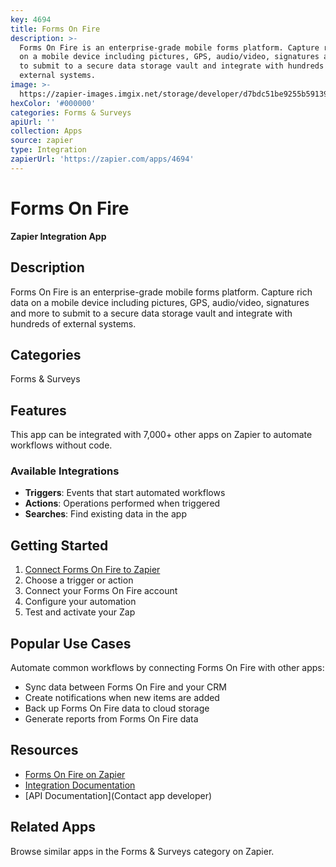 ```yaml
---
key: 4694
title: Forms On Fire
description: >-
  Forms On Fire is an enterprise-grade mobile forms platform. Capture rich data
  on a mobile device including pictures, GPS, audio/video, signatures and more
  to submit to a secure data storage vault and integrate with hundreds of
  external systems.
image: >-
  https://zapier-images.imgix.net/storage/developer/d7bdc51be9255b5913969a0b28cfcd26_2.png?auto=format%2Ccompress&ixlib=python-3.0.0&q=50
hexColor: '#000000'
categories: Forms & Surveys
apiUrl: ''
collection: Apps
source: zapier
type: Integration
zapierUrl: 'https://zapier.com/apps/4694'
---
```

# Forms On Fire

**Zapier Integration App**

## Description

Forms On Fire is an enterprise-grade mobile forms platform. Capture rich data on a mobile device including pictures, GPS, audio/video, signatures and more to submit to a secure data storage vault and integrate with hundreds of external systems.

## Categories

Forms & Surveys

## Features

This app can be integrated with 7,000+ other apps on Zapier to automate workflows without code.

### Available Integrations

- **Triggers**: Events that start automated workflows
- **Actions**: Operations performed when triggered
- **Searches**: Find existing data in the app

## Getting Started

1. [Connect Forms On Fire to Zapier](https://zapier.com/apps/4694)
2. Choose a trigger or action
3. Connect your Forms On Fire account
4. Configure your automation
5. Test and activate your Zap

## Popular Use Cases

Automate common workflows by connecting Forms On Fire with other apps:

- Sync data between Forms On Fire and your CRM
- Create notifications when new items are added
- Back up Forms On Fire data to cloud storage
- Generate reports from Forms On Fire data

## Resources

- [Forms On Fire on Zapier](https://zapier.com/apps/4694)
- [Integration Documentation](https://zapier.com/apps/4694/integrations)
- [API Documentation](Contact app developer)

## Related Apps

Browse similar apps in the Forms & Surveys category on Zapier.
